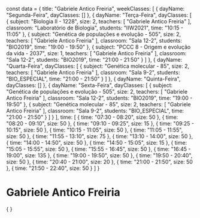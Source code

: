 const data = {
  title: "Gabriele Antico Freiria",
  weekClasses: [
    {
      dayName: "Segunda-Feira",
      dayClasses: []
    },
    {
      dayName: "Terça-Feira",
      dayClasses: [
        {
          subject: "Biologia II - 1228",
          size: 2,
          teachers: [
            "Gabriele Antico Freiria"
          ],
          classroom: "Laboratório de Biologia",
          students: "IIW2021",
          time: "10:15 - 11:05"
        },
        {
          subject: "Genética de populações e evolução - 505",
          size: 2,
          teachers: [
            "Gabriele Antico Freiria"
          ],
          classroom: "Sala 12-2",
          students: "BIO2019",
          time: "19:00 - 19:50"
        },
        {
          subject: "PCCC 8 - Origem e evolução da vida - 2037",
          size: 1,
          teachers: [
            "Gabriele Antico Freiria"
          ],
          classroom: "Sala 12-2",
          students: "BIO2019",
          time: "21:00 - 21:50"
        }
      ]
    },
    {
      dayName: "Quarta-Feira",
      dayClasses: [
        {
          subject: "Genética molecular - 85",
          size: 2,
          teachers: [
            "Gabriele Antico Freiria"
          ],
          classroom: "Sala 9-2",
          students: "BIO_ESPECIAL",
          time: "21:00 - 21:50"
        }
      ]
    },
    {
      dayName: "Quinta-Feira",
      dayClasses: []
    },
    {
      dayName: "Sexta-Feira",
      dayClasses: [
        {
          subject: "Genética de populações e evolução - 505",
          size: 2,
          teachers: [
            "Gabriele Antico Freiria"
          ],
          classroom: "Sala 12-2",
          students: "BIO2019",
          time: "19:00 - 19:50"
        },
        {
          subject: "Genética molecular - 85",
          size: 2,
          teachers: [
            "Gabriele Antico Freiria"
          ],
          classroom: "Sala 9-2",
          students: "BIO_ESPECIAL",
          time: "21:00 - 21:50"
        }
      ]
    }
  ],
  time: [
    {
      time: "07:30 - 08:20",
      size: 50
    },
    {
      time: "08:20 - 09:10",
      size: 50
    },
    {
      time: "09:10 - 09:25",
      size: 15
    },
    {
      time: "09:25 - 10:15",
      size: 50
    },
    {
      time: "10:15 - 11:05",
      size: 50
    },
    {
      time: "11:05 - 11:55",
      size: 50
    },
    {
      time: "11:55 - 13:10",
      size: 75
    },
    {
      time: "13:10 - 14:00",
      size: 50
    },
    {
      time: "14:00 - 14:50",
      size: 50
    },
    {
      time: "14:50 - 15:05",
      size: 15
    },
    {
      time: "15:05 - 15:55",
      size: 50
    },
    {
      time: "15:55 - 16:45",
      size: 50
    },
    {
      time: "16:45 - 19:00",
      size: 135
    },
    {
      time: "19:00 - 19:50",
      size: 50
    },
    {
      time: "19:50 - 20:40",
      size: 50
    },
    {
      time: "20:40 - 21:00",
      size: 20
    },
    {
      time: "21:00 - 21:50",
      size: 50
    },
    {
      time: "21:50 - 22:40",
      size: 50
    }
  ]
}

# Gabriele Antico Freiria

<div>
    {
        <Grid
            title={data.title} 
            weekClasses={data.weekClasses} 
            time={data.time}
        />
    }
</div>